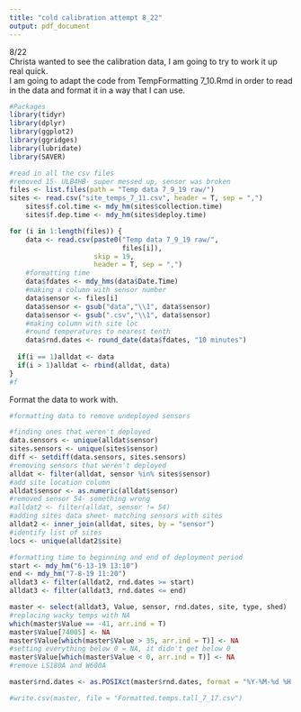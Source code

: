 ```yaml
---
title: "cold calibration attempt 8_22"
output: pdf_document
---
```

8/22  
Christa wanted to see the calibration data, I am going to try to work it up real quick.  
I am going to adapt the code from TempFormatting 7_10.Rmd in order to read in the data and format it in a way that I can use.

```r
#Packages
library(tidyr)
library(dplyr)
library(ggplot2)
library(ggridges)
library(lubridate)
library(SAVER)
```

```r
#read in all the csv files
#removed 15- ULB4HB- super messed up, sensor was broken
files <- list.files(path = "Temp data 7_9_19 raw/")
sites <- read.csv("site_temps_7_11.csv", header = T, sep = ",")
    sites$f.col.time <- mdy_hm(sites$collection.time)
    sites$f.dep.time <- mdy_hm(sites$deploy.time)

for (i in 1:length(files)) {
    data <- read.csv(paste0("Temp data 7_9_19 raw/",
                            files[i]), 
                     skip = 19, 
                     header = T, sep = ",")
    #formatting time
    data$fdates <- mdy_hms(data$Date.Time)
    #making a column with sensor number
    data$sensor <- files[i]
    data$sensor <- gsub("data","\\1", data$sensor)
    data$sensor <- gsub(".csv","\\1", data$sensor)
    #making column with site loc
    #round temperatures to nearest tenth
    data$rnd.dates <- round_date(data$fdates, "10 minutes")
  
  if(i == 1)alldat <- data                 
  if(i > 1)alldat <- rbind(alldat, data)
}
#f
```

Format the data to work with.
```r
#formatting data to remove undeployed sensors

#finding ones that weren't deployed
data.sensors <- unique(alldat$sensor)
sites.sensors <- unique(sites$sensor)
diff <- setdiff(data.sensors, sites.sensors)
#removing sensors that weren't deployed
alldat <- filter(alldat, sensor %in% sites$sensor)
#add site location column
alldat$sensor <- as.numeric(alldat$sensor)
#removed sensor 54- something wrong
#alldat2 <- filter(alldat, sensor != 54)
#adding sites data sheet- matching sensors with sites
alldat2 <- inner_join(alldat, sites, by = "sensor")
#identify list of sites
locs <- unique(alldat2$site)

#formatting time to beginning and end of deployment period
start <- mdy_hm("6-13-19 13:10")
end <- mdy_hm("7-8-19 11:20")
alldat3 <- filter(alldat2, rnd.dates >= start)
alldat3 <- filter(alldat3, rnd.dates <= end)

master <- select(alldat3, Value, sensor, rnd.dates, site, type, shed)
#replacing wacky temps with NA
which(master$Value == -41, arr.ind = T)
master$Value[74005] <- NA
master$Value[which(master$Value > 35, arr.ind = T)] <- NA
#setting everything below 0 = NA, it didn't get below 0
master$Value[which(master$Value < 0, arr.ind = T)] <- NA
#remove LS180A and W600A

master$rnd.dates <- as.POSIXct(master$rnd.dates, format = "%Y-%M-%d %H:%M:%S")

#write.csv(master, file = "Formatted.temps.tall_7_17.csv")
```